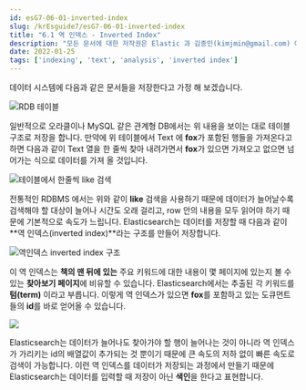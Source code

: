 ```yaml
---
id: esG7-06-01-inverted-index
slug: /krEsguide7/esG7-06-01-inverted-index
title: "6.1 역 인덱스 - Inverted Index"
description: "모든 문서에 대한 저작권은 Elastic 과 김종민(kimjmin@gmail.com) 에게 있으며 허가되지 않은 무단 복제나 배포 및 출판을 금지합니다. 본 문서의 내용 및 포함된 자료를 인용하고자 하는 경우 출처를 명시하고 게재된 주소를 김종민(kimjmin@gmail.com)에게 알려주시기 바랍니다."
date: 2022-01-25
tags: ['indexing', 'text', 'analysis', 'inverted index']
---
```


데이터 시스템에 다음과 같은 문서들을 저장한다고 가정 해 보겠습니다.

![RDB 테이블](../assets/06-01_rdbtable_1.png)

일반적으로 오라클이나 MySQL 같은 관계형 DB에서는 위 내용을 보이는 대로 테이블 구조로 저장을 합니다. 만약에 위 테이블에서 Text 에 **fox**가 포함된 행들을 가져온다고 하면 다음과 같이 Text 열을 한 줄씩 찾아 내려가면서 **fox**가 있으면 가져오고 없으면 넘어가는 식으로 데이터를 가져 올 것입니다.

![테이블에서 한줄씩 like 검색](../assets/06-01_like_search.png)

전통적인 RDBMS 에서는 위와 같이 **like** 검색을 사용하기 때문에 데이터가 늘어날수록 검색해야 할 대상이 늘어나 시간도 오래 걸리고, row 안의 내용을 모두 읽어야 하기 때문에 기본적으로 속도가 느립니다. Elasticsearch는 데이터를 저장할 때 다음과 같이 **역 인덱스\(inverted index\)**라는 구조를 만들어 저장합니다.

![역인덱스 inverted index 구조](../assets/06-01_invt_index.png)

이 역 인덱스는 **책의 맨 뒤에 있는** 주요 키워드에 대한 내용이 몇 페이지에 있는지 볼 수 있는 **찾아보기 페이지**에 비유할 수 있습니다. Elasticsearch에서는 추출된 각 키워드를 **텀\(term\)** 이라고 부릅니다. 이렇게 역 인덱스가 있으면 **fox**를 포함하고 있는 도큐먼트들의 **id**를 바로 얻어올 수 있습니다.

![](../assets/06-01_invt_index_one.png)

Elasticsearch는 데이터가 늘어나도 찾아가야 할 행이 늘어나는 것이 아니라 역 인덱스가 가리키는 id의 배열값이 추가되는 것 뿐이기 때문에 큰 속도의 저하 없이 빠른 속도로 검색이 가능합니다. 이런 역 인덱스를 데이터가 저장되는 과정에서 만들기 때문에 Elasticsearch는 데이터를 입력할 때 저장이 아닌 **색인**을 한다고 표현합니다.

